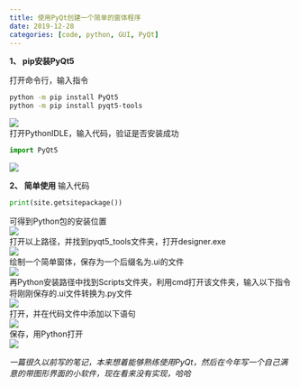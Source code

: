 ```yaml
---
title: 使用PyQt创建一个简单的窗体程序
date: 2019-12-28
categories: [code, python, GUI, PyQt]
---
```



**1、 pip安装PyQt5**

打开命令行，输入指令
``` bash
python -m pip install PyQt5
python -m pip install pyqt5-tools
```
![](1.webp)\
打开PythonIDLE，输入代码，验证是否安装成功
``` python
import PyQt5
```
![](2.webp)

**2、 简单使用**
输入代码
``` python
print(site.getsitepackage())
```
可得到Python包的安装位置\
![](3.webp)\
打开以上路径，并找到pyqt5_tools文件夹，打开designer.exe\
![](4.webp)\
绘制一个简单窗体，保存为一个后缀名为.ui的文件\
![](5.webp)\
再Python安装路径中找到Scripts文件夹，利用cmd打开该文件夹，输入以下指令将刚刚保存的.ui文件转换为.py文件\
![](6.webp)\
打开，并在代码文件中添加以下语句\
![](7.webp)\
保存，用Python打开\
![](8.webp)\


*一篇很久以前写的笔记，本来想着能够熟练使用PyQt，然后在今年写一个自己满意的带图形界面的小软件，现在看来没有实现，哈哈*